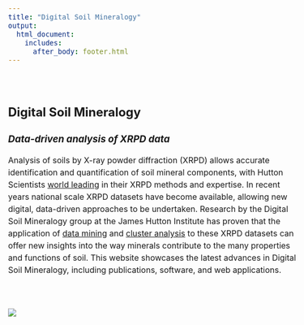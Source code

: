 ```yaml
---
title: "Digital Soil Mineralogy"
output:
  html_document:
    includes:
      after_body: footer.html
---
```

  
  <style type="text/css">
  .title {
    display: none;
  }
  
  body{ /* Normal  */
      font-size: 16px;
  }
  code.r{ /* Code block */
    font-size: 16px;
  }
  p {line-height: 1.5em;}

#getting-started img {
margin-right: 10px;
}

</style>
  
<div class="row" style="padding-top: 30px;">
<div class="col-sm-6">

# **Digital Soil Mineralogy**
      
### *Data-driven analysis of XRPD data* {style="padding-top: 0px;"}
      
Analysis of soils by X-ray powder diffraction (XRPD) allows accurate identification and quantification of soil mineral components, with Hutton Scientists [world leading](https://www.hutton.ac.uk/news/hutton-team-declared-best-world-clay-mineralogy) in their XRPD methods and expertise. In recent years national scale XRPD datasets have become available, allowing new digital, data-driven approaches to be undertaken. Research by the Digital Soil Mineralogy group at the James Hutton Institute has proven that the application of [data mining](https://www.sciencedirect.com/science/article/pii/S0016706117317007) and [cluster analysis](https://www.sciencedirect.com/science/article/pii/S0016706118307651) to these XRPD datasets can offer new insights into the way minerals contribute to the many properties and functions of soil. This website showcases the latest advances in Digital Soil Mineralogy, including publications, software, and web applications.
    
</div>
<div class="col-sm-6">
<br/><br/>
![](images/dsm_graphic_2.png)
</div>
